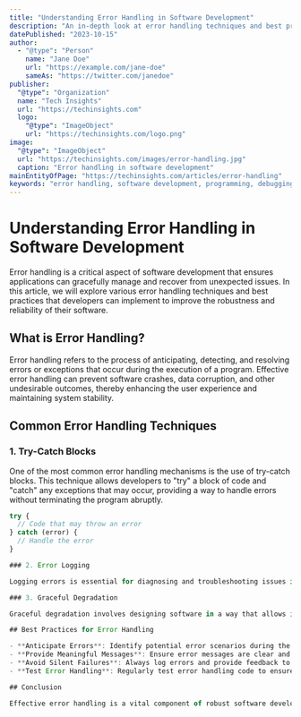 ```yaml
---
title: "Understanding Error Handling in Software Development"
description: "An in-depth look at error handling techniques and best practices in software development."
datePublished: "2023-10-15"
author: 
  - "@type": "Person"
    name: "Jane Doe"
    url: "https://example.com/jane-doe"
    sameAs: "https://twitter.com/janedoe"
publisher:
  "@type": "Organization"
  name: "Tech Insights"
  url: "https://techinsights.com"
  logo:
    "@type": "ImageObject"
    url: "https://techinsights.com/logo.png"
image:
  "@type": "ImageObject"
  url: "https://techinsights.com/images/error-handling.jpg"
  caption: "Error handling in software development"
mainEntityOfPage: "https://techinsights.com/articles/error-handling"
keywords: "error handling, software development, programming, debugging"
---
```


# Understanding Error Handling in Software Development

Error handling is a critical aspect of software development that ensures applications can gracefully manage and recover from unexpected issues. In this article, we will explore various error handling techniques and best practices that developers can implement to improve the robustness and reliability of their software.

## What is Error Handling?

Error handling refers to the process of anticipating, detecting, and resolving errors or exceptions that occur during the execution of a program. Effective error handling can prevent software crashes, data corruption, and other undesirable outcomes, thereby enhancing the user experience and maintaining system stability.

## Common Error Handling Techniques

### 1. Try-Catch Blocks

One of the most common error handling mechanisms is the use of try-catch blocks. This technique allows developers to "try" a block of code and "catch" any exceptions that may occur, providing a way to handle errors without terminating the program abruptly.

```javascript
try {
  // Code that may throw an error
} catch (error) {
  // Handle the error
}

### 2. Error Logging

Logging errors is essential for diagnosing and troubleshooting issues in software applications. By recording error details, developers can gain insights into the root causes of problems and take corrective actions.

### 3. Graceful Degradation

Graceful degradation involves designing software in a way that allows it to continue functioning, albeit with reduced capabilities, when certain components fail. This approach ensures that users can still access core features even in the presence of errors.

## Best Practices for Error Handling

- **Anticipate Errors**: Identify potential error scenarios during the design phase and plan appropriate handling strategies.
- **Provide Meaningful Messages**: Ensure error messages are clear and informative, helping users understand what went wrong and how to proceed.
- **Avoid Silent Failures**: Always log errors and provide feedback to users or administrators, rather than failing silently.
- **Test Error Handling**: Regularly test error handling code to ensure it behaves as expected under various conditions.

## Conclusion

Effective error handling is a vital component of robust software development. By implementing appropriate techniques and adhering to best practices, developers can create applications that are resilient to errors and provide a seamless experience for users.